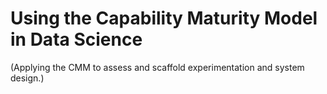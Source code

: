 # Using the Capability Maturity Model in Data Science

(Applying the CMM to assess and scaffold experimentation and system design.)